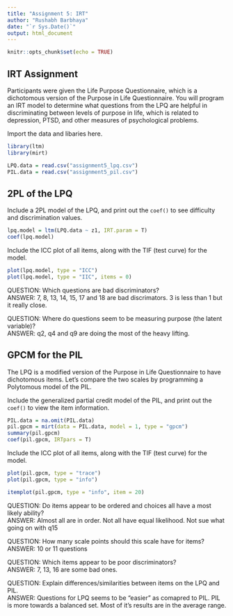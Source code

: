 ```yaml
---
title: "Assignment 5: IRT"
author: "Rushabh Barbhaya"
date: "`r Sys.Date()`"
output: html_document
---
```


```r
knitr::opts_chunk$set(echo = TRUE)
```

## IRT Assignment

Participants were given the Life Purpose Questionnaire, which is a dichotomous version of the Purpose in Life Questionnaire. You will program an IRT model to determine what questions from the LPQ are helpful in discriminating between levels of purpose in life, which is related to depression, PTSD, and other measures of psychological problems. 

Import the data and libaries here.

```r
library(ltm)
library(mirt)

LPQ.data = read.csv("assignment5_lpq.csv")
PIL.data = read.csv("assignment5_pil.csv")
```

## 2PL of the LPQ

Include a 2PL model of the LPQ, and print out the `coef()` to see difficulty and discrimination values. 

```r
lpq.model = ltm(LPQ.data ~ z1, IRT.param = T)
coef(lpq.model)
```

Include the ICC plot of all items, along with the TIF (test curve) for the model.

```r
plot(lpq.model, type = "ICC")
plot(lpq.model, type = "IIC", items = 0)
```

QUESTION: Which questions are bad discriminators? \
ANSWER: 7, 8, 13, 14, 15, 17 and 18 are bad discrimators. 3 is less than 1 but it really close.

QUESTION: Where do questions seem to be measuring purpose (the latent variable)? \
ANSWER: q2, q4 and q9 are doing the most of the heavy lifting. \

## GPCM for the PIL

The LPQ is a modified version of the Purpose in Life Questionnaire to have dichotomous items. Let's compare the two scales by programming a Polytomous model of the PIL. 

Include the generalized partial credit model of the PIL, and print out the `coef()` to view the item information. 

```r
PIL.data = na.omit(PIL.data)
pil.gpcm = mirt(data = PIL.data, model = 1, type = "gpcm")
summary(pil.gpcm)
coef(pil.gpcm, IRTpars = T)
```

Include the ICC plot of all items, along with the TIF (test curve) for the model.

```r
plot(pil.gpcm, type = "trace")
plot(pil.gpcm, type = "info")

itemplot(pil.gpcm, type = "info", item = 20)
```

QUESTION: Do items appear to be ordered and choices all have a most likely ability? \
ANSWER: Almost all are in order. Not all have equal likelihood. Not sue what going on with q15

QUESTION: How many scale points should this scale have for items? \
ANSWER: 10 or 11 questions

QUESTION: Which items appear to be poor discriminators? \
ANSWER: 7, 13, 16 are some bad ones.

QUESTION: Explain differences/similarities between items on the LPQ and PIL. \
ANSWER: Questions for LPQ seems to be "easier" as comapred to PIL. PIL is more towards a balanced set. Most of it's results are in the average range.